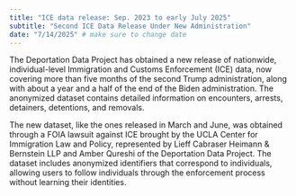 ```yaml
---
title: "ICE data release: Sep. 2023 to early July 2025"
subtitle: "Second ICE Data Release Under New Administration"
date: "7/14/2025" # make sure to change date
---
```


The Deportation Data Project has obtained a new release of nationwide, individual-level Immigration and Customs Enforcement (ICE) data, now covering more than five months of the second Trump administration, along with about a year and a half of the end of the Biden administration. The anonymized dataset contains detailed information on encounters, arrests, detainers, detentions, and removals.
 
The new dataset, like the ones released in March and June, was obtained through a FOIA lawsuit against ICE brought by the UCLA Center for Immigration Law and Policy, represented by Lieff Cabraser Heimann & Bernstein LLP and Amber Qureshi of the Deportation Data Project. The dataset includes anonymized identifiers that correspond to individuals, allowing users to follow individuals through the enforcement process without learning their identities.
